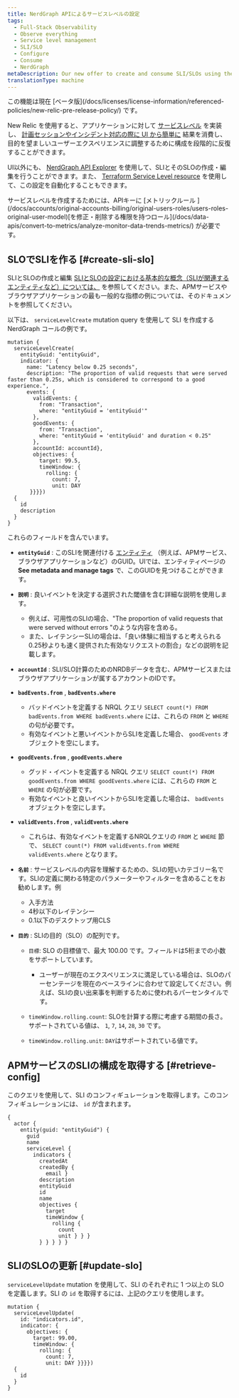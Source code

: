 ```yaml
---
title: NerdGraph APIによるサービスレベルの設定
tags:
  - Full-Stack Observability
  - Observe everything
  - Service level management
  - SLI/SLO
  - Configure
  - Consume
  - NerdGraph
metaDescription: Our new offer to create and consume SLI/SLOs using the NerdGraph API.
translationType: machine
---
```


<Callout title="ベータ版機能">
  この機能は現在 [ベータ版](/docs/licenses/license-information/referenced-policies/new-relic-pre-release-policy/) です。
</Callout>

New Relic を使用すると、アプリケーションに対して [サービスレベル](/docs/service-level-management/create-slm) を実装し、 [計画セッションやインシデント対応の際に UI から簡単に](/docs/service-level-management/consume-slm) 結果を消費し、目的を望ましいユーザーエクスペリエンスに調整するために構成を段階的に反復することができます。

UI以外にも、 [NerdGraph API Explorer](/docs/apis/nerdgraph/get-started/introduction-new-relic-nerdgraph/) を使用して、SLIとそのSLOの作成・編集を行うことができます。また、 [Terraform Service Level resource](https://registry.terraform.io/providers/newrelic/newrelic/latest/docs/resources/service_level) を使用して、この設定を自動化することもできます。

<Callout variant="important">
  サービスレベルを作成するためには、APIキーに [メトリックルール ](/docs/accounts/original-accounts-billing/original-users-roles/users-roles-original-user-model)[を修正・削除する権限を持つロール](/docs/data-apis/convert-to-metrics/analyze-monitor-data-trends-metrics/) が必要です。
</Callout>

## SLOでSLIを作る [#create-sli-slo]

SLIとSLOの作成と編集 [SLIとSLOの設定における基本的な概念（SLIが関連するエンティティなど）については、](/docs/service-level-management/create-slm#sli-entity) を参照してください。また、APMサービスやブラウザアプリケーションの最も一般的な指標の例については、そのドキュメントを参照してください。

以下は、 `serviceLevelCreate` mutation query を使用して SLI を作成する NerdGraph コールの例です。

```
mutation { 
  serviceLevelCreate(
    entityGuid: "entityGuid", 
    indicator: {
      name: "Latency below 0.25 seconds",
      description: "The proportion of valid requests that were served faster than 0.25s, which is considered to correspond to a good experience.", 
      events: {
        validEvents: {
          from: "Transaction", 
          where: "entityGuid = 'entityGuid'"
        }, 
        goodEvents: {
          from: "Transaction", 
          where: "entityGuid = 'entityGuid' and duration < 0.25"
        }, 
        accountId: accountId}, 
        objectives: {
          target: 99.5, 
          timeWindow: {
            rolling: {
              count: 7, 
              unit: DAY
       }}}}) 
  {
    id
    description
  }
}
```

これらのフィールドを含んでいます。

* **`entityGuid`** : このSLIを関連付ける [エンティティ](https://docs-preview.newrelic.com/docs/service-level-management/create-slm#sli-entity) （例えば、APMサービス、ブラウザアプリケーションなど）のGUID。UIでは、エンティティページの **See metadata and manage tags** で、このGUIDを見つけることができます。

* **`説明`** : 良いイベントを決定する選択された閾値を含む詳細な説明を使用します。

  * 例えば、可用性のSLIの場合、"The proportion of valid requests that were served without errors "のような内容を含める。
  * また、レイテンシーSLIの場合は、「良い体験に相当すると考えられる0.25秒よりも速く提供された有効なリクエストの割合」などの説明を記載します。

* **`accountId`** : SLI/SLO計算のためのNRDBデータを含む、APMサービスまたはブラウザアプリケーションが属するアカウントのIDです。

* **`badEvents.from`** , **`badEvents.where`**

  * バッドイベントを定義する NRQL クエリ `SELECT count(*) FROM badEvents.from WHERE badEvents.where` には、これらの `FROM` と `WHERE` の句が必要です。
  * 有効なイベントと悪いイベントからSLIを定義した場合、 `goodEvents` オブジェクトを空にします。

* **`goodEvents.from`** , **`goodEvents.where`**

  * グッド・イベントを定義する NRQL クエリ `SELECT count(*) FROM goodEvents.from WHERE goodEvents.where` には、これらの `FROM` と `WHERE` の句が必要です。
  * 有効なイベントと良いイベントからSLIを定義した場合は、 `badEvents` オブジェクトを空にします。

* **`validEvents.from`** , **`validEvents.where`**

  * これらは、有効なイベントを定義するNRQLクエリの `FROM` と `WHERE` 節で、 `SELECT count(*) FROM validEvents.from WHERE validEvents.where` となります。

* **`名前`** : サービスレベルの内容を理解するための、SLIの短いカテゴリー名です。SLIの定義に関わる特定のパラメーターやフィルターを含めることをお勧めします。例

  * 入手方法
  * 4秒以下のレイテンシー
  * 0.1以下のデスクトップ用CLS

* **`目的`** : SLIの目的（SLO）の配列です。

  * `目標`: SLO の目標値で、最大 100.00 です。フィールドは5桁までの小数をサポートしています。

    * ユーザーが現在のエクスペリエンスに満足している場合は、SLOのパーセンテージを現在のベースラインに合わせて設定してください。例えば、SLIの良い出来事を判断するために使われるパーセンタイルです。

  * `timeWindow.rolling.count`: SLOを計算する際に考慮する期間の長さ。サポートされている値は、 `1`, `7`, `14`, `28`, `30` です。

  * `timeWindow.rolling.unit`: `DAY`はサポートされている値です。

## APMサービスのSLIの構成を取得する [#retrieve-config]

このクエリを使用して、SLI のコンフィギュレーションを取得します。このコンフィギュレーションには、 `id` が含まれます。

```
{
  actor {
    entity(guid: "entityGuid") {
      guid
      name
      serviceLevel {
        indicators {
          createdAt
          createdBy {
            email }
          description
          entityGuid
          id
          name
          objectives {
            target
            timeWindow {
              rolling {
                count
                unit } } }
          } } } } }
```

## SLIのSLOの更新 [#update-slo]

`serviceLevelUpdate` mutation を使用して、SLI のそれぞれに 1 つ以上の SLO を定義します。SLI の `id` を取得するには、上記のクエリを使用します。

```
mutation {
  serviceLevelUpdate(
    id: "indicators.id", 
    indicator: {
      objectives: {
        target: 99.00, 
        timeWindow: {
          rolling: {
            count: 7, 
            unit: DAY }}}}) 
  {
    id
  }
}
```